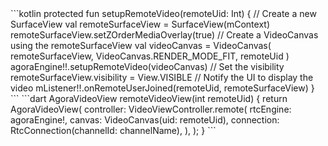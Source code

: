 <PlatformWrapper platform="android">
    ```kotlin
    protected fun setupRemoteVideo(remoteUid: Int) {
        // Create a new SurfaceView
        val remoteSurfaceView = SurfaceView(mContext)
        remoteSurfaceView.setZOrderMediaOverlay(true)
        // Create a VideoCanvas using the remoteSurfaceView
        val videoCanvas = VideoCanvas(
            remoteSurfaceView,
            VideoCanvas.RENDER_MODE_FIT, remoteUid
        )
        agoraEngine!!.setupRemoteVideo(videoCanvas)
        // Set the visibility
        remoteSurfaceView.visibility = View.VISIBLE
        // Notify the UI to display the video
        mListener!!.onRemoteUserJoined(remoteUid, remoteSurfaceView)
    }
    ```
</PlatformWrapper>
<PlatformWrapper platform="flutter">
    ```dart
    AgoraVideoView remoteVideoView(int remoteUid) {
        return AgoraVideoView(
            controller: VideoViewController.remote(
                rtcEngine: agoraEngine!,
                canvas: VideoCanvas(uid: remoteUid),
                connection: RtcConnection(channelId: channelName),
            ),
        );
    }
    ```
</PlatformWrapper>
